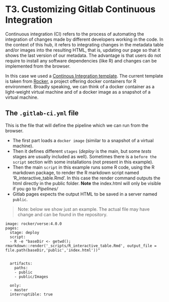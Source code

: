 # T3. Customizing Gitlab Continuous Integration {.unnumbered}

Continuous integration (CI) refers to the process of automating the integration of changes made by different developers working in the code. In the context of this hub, it refers to integrating changes in the metadata table and/or images into the resulting HTML, that is, updating our page so that it shows the last version of our metadata. The advantage is that users do not require to install any software dependencies (like R) and changes can be implemented from the browser.

In this case we used a [Continous Integration template](https://docs.gitlab.com/ee/user/project/pages/getting_started/pages_ci_cd_template.html). The current template is taken from [Rocker](https://rocker-project.org/), a project offering docker containers for R environment. Broadly speaking, we can think of a docker container as a light-weight virtual machine and of a docker image as a snapshot of a virtual machine.

## The `.gitlab-ci.yml` file

This is the file that will define the pipeline which we can run from the browser.

- The first part loads a `docker image` (similar to a snapshot of a virtual machine).
- Then it defines different `stages` (_deploy_ is the main, but some _tests_ stages are usually included as well). Sometimes there is a `before the script` section with some installations (not present in this example).
- Then the main `script` in this example runs some R code, using the R markdown package, to render the R markdown script named 'R_interactive_table.Rmd'. In this case the render command outputs the html directly in the public folder. **Note** the index.html will only be visible if you go to _Pipelines/_
- Gitlab pages expects the output HTML to be saved in a server named `public`.

> Note: below we show just an example. The actual file may have change and can be found in the repository.

```
image: rocker/verse:4.0.0
pages:
  stage: deploy
  script:
  - R -e "baseDir <- getwd(); rmarkdown::render('_scripts/R_interactive_table.Rmd', output_file = file.path(baseDir,'public','index.html'))"
        

  artifacts:    
    paths:
    - public    
    - public/Images
    
  only:
  - master
  interruptible: true
```
